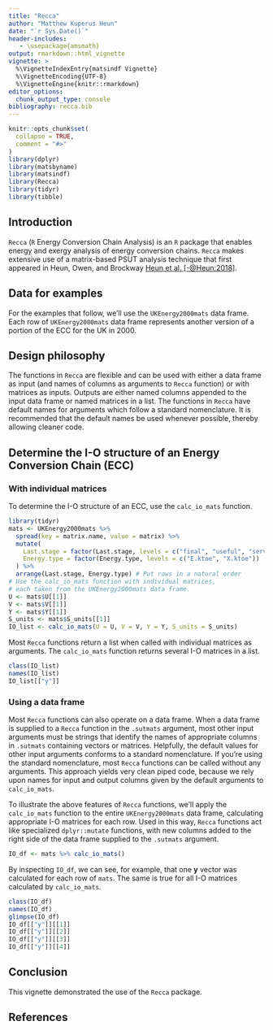 ```yaml
---
title: "Recca"
author: "Matthew Kuperus Heun"
date: "`r Sys.Date()`"
header-includes:
   - \usepackage{amsmath}
output: rmarkdown::html_vignette
vignette: >
  %\VignetteIndexEntry{matsindf Vignette}
  %\VignetteEncoding{UTF-8}
  %\VignetteEngine{knitr::rmarkdown}
editor_options: 
  chunk_output_type: console
bibliography: recca.bib
---
```


```r
knitr::opts_chunk$set(
  collapse = TRUE,
  comment = "#>"
)
library(dplyr)
library(matsbyname)
library(matsindf)
library(Recca)
library(tidyr)
library(tibble)
```

<!-- Establish some helpful LaTeX shortcuts for equations -->
\newcommand{\transpose}[1]{#1^\mathrm{T}}
\newcommand{\inverse}[1]{#1^{\mathrm{-}1}}
\newcommand{\mat}[1]{\mathbf{#1}}
\newcommand{\colvec}[1]{\mathbf{#1}}
\newcommand{\rowvec}[1]{\transpose{\colvec{#1}}}
\newcommand{\inversetranspose}[1]{\transpose{\left( \inverse{\mat{#1}} \right)}}
\newcommand{\transposeinverse}[1]{\inverse{\left( \transpose{\mat{#1}} \right)}}
\newcommand{\hatinv}[1]{\inverse{\widehat{#1}}}

## Introduction

`Recca` (`R` Energy Conversion Chain Analysis)
is an `R` package that enables
energy and exergy analysis of energy conversion chains.
`Recca` makes extensive use of a matrix-based PSUT analysis technique
that first appeared in Heun, Owen, and Brockway 
[Heun et al. [-@Heun:2018]](https://doi.org/10.1016/j.apenergy.2018.05.109).


## Data for examples

For the examples that follow, we'll use the `UKEnergy2000mats` data frame.
Each row of `UKEnergy2000mats` data frame represents 
another version of a portion of the ECC for the UK in 2000.


## Design philosophy

The functions in `Recca` are flexible and can be used with either a data frame as input
(and names of columns as arguments to `Recca` function) or with matrices as inputs.
Outputs are either named columns appended to the input data frame or named matrices in a list.
The functions in `Recca` have default names for arguments which follow a standard nomenclature.
It is recommended that the default names be used whenever possible, 
thereby allowing cleaner code.


## Determine the I-O structure of an Energy Conversion Chain (ECC)

### With individual matrices

To determine the I-O structure of an ECC, use the `calc_io_mats` function.

```r
library(tidyr)
mats <- UKEnergy2000mats %>% 
  spread(key = matrix.name, value = matrix) %>% 
  mutate(
    Last.stage = factor(Last.stage, levels = c("final", "useful", "services")),
    Energy.type = factor(Energy.type, levels = c("E.ktoe", "X.ktoe"))
  ) %>% 
  arrange(Last.stage, Energy.type) # Put rows in a natural order
# Use the calc_io_mats function with individual matrices, 
# each taken from the UKEnergy2000mats data frame.
U <- mats$U[[1]]
V <- mats$V[[1]]
Y <- mats$Y[[1]]
S_units <- mats$S_units[[1]]
IO_list <- calc_io_mats(U = U, V = V, Y = Y, S_units = S_units)
```

Most `Recca` functions return a list when called with individual matrices as arguments.
The `calc_io_mats` function returns several I-O matrices in a list.

```r
class(IO_list)
names(IO_list)
IO_list[["y"]]
```

### Using a data frame

Most `Recca` functions can also operate on a data frame.
When a data frame is supplied to a `Recca` function in the `.sutmats` argument, 
most other input arguments must be strings 
that identify the names of appropriate columns in `.sutmats` containing vectors or matrices.
Helpfully, the default values for other input arguments conforms to a standard nomenclature.
If you're using the standard nomenclature, 
most `Recca` functions can be called without any arguments.
This approach yields very clean piped code, 
because we rely upon names for input and output columns
given by the default arguments to `calc_io_mats`.

To illustrate the above features of `Recca` functions, 
we'll apply the `calc_io_mats` function to the entire `UKEnergy2000mats` data frame, 
calculating appropriate I-O matrices for each row.
Used in this way, `Recca` functions act like specialized `dplyr::mutate` functions,
with new columns added to the right side of the data frame supplied to the `.sutmats` argument.

```r
IO_df <- mats %>% calc_io_mats()
```

By inspecting `IO_df`, we can see, for example, 
that one $\colvec{y}$ vector was calculated for 
each row of `mats`.
The same is true for all I-O matrices calculated by `calc_io_mats`.

```r
class(IO_df)
names(IO_df)
glimpse(IO_df)
IO_df[["y"]][[1]]
IO_df[["y"]][[2]]
IO_df[["y"]][[3]]
IO_df[["y"]][[4]]
```





## Conclusion

This vignette demonstrated the use of the `Recca` package. 


## References
